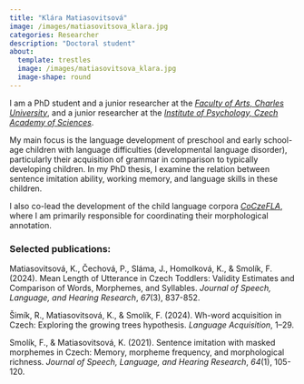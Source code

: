 ```yaml
---
title: "Klára Matiasovitsová"
image: /images/matiasovitsova_klara.jpg
categories: Researcher
description: "Doctoral student"
about:
  template: trestles
  image: /images/matiasovitsova_klara.jpg
  image-shape: round
---
```

I am a PhD student and a junior researcher at the [*Faculty of Arts, Charles University*](https://www.ff.cuni.cz/), and a junior researcher at the [*Institute of Psychology, Czech Academy of Sciences*](https://psu.cas.cz/en/).

My main focus is the language development of preschool and early school-age children with language difficulties (developmental language disorder), particularly their acquisition of grammar in comparison to typically developing children. In my PhD thesis, I examine the relation between sentence imitation ability, working memory, and language skills in these children.

I also co-lead the development of the child language corpora [*CoCzeFLA*](https://coczefla.ff.cuni.cz/), where I am primarily responsible for coordinating their morphological annotation.

### Selected publications:

Matiasovitsová, K., Čechová, P., Sláma, J., Homolková, K., & Smolík, F. (2024). Mean Length of Utterance in Czech Toddlers: Validity Estimates and Comparison of Words, Morphemes, and Syllables. *Journal of Speech, Language, and Hearing Research*, *67*(3), 837-852.

Šimík, R., Matiasovitsová, K., & Smolík, F. (2024). Wh-word acquisition in Czech: Exploring the growing trees hypothesis. *Language Acquisition*, 1–29.

Smolík, F., & Matiasovitsová, K. (2021). Sentence imitation with masked morphemes in Czech: Memory, morpheme frequency, and morphological richness. *Journal of Speech, Language, and Hearing Research*, *64*(1), 105-120.
